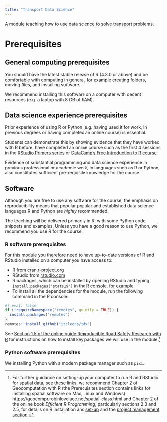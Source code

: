 ```yaml
---
title: "Transport Data Science"
---
```


A module teaching how to use data science to solve transport problems.

# Prerequisites

## General computing prerequisites

You should have the latest stable release of R (4.3.0 or above) and be comfortable with computing in general, for example creating folders, moving files, and installing software.

We recommend installing this software on a computer with decent resources (e.g. a laptop with 8 GB of RAM).

## Data science experience prerequisites

Prior experience of using R or Python (e.g. having used it for work, in previous degrees or having completed an online course) is essential.

Students can demonstrate this by showing evidence that they have worked with R before, have completed an online course such as the first 4 sessions in the [RStudio Primers series](https://rstudio.cloud/learn/primers) or [DataCamp’s Free Introduction to R course](https://www.datacamp.com/courses/free-introduction-to-r).

Evidence of substantial programming and data science experience in previous professional or academic work, in languages such as R or Python, also constitutes sufficient pre-requisite knowledge for the course.

## Software

Although you are free to use any software for the course, the emphasis on reproducibility means that popular popular and established data science languages R and Python are *highly* recommended.

The teaching will be delivered primarily in R, with some Python code snippets and examples.
Unless you have a good reason to use Python, we recommend you use R for the course.

### R software prerequisites
For this module you therefore need to have up-to-date versions of R and RStudio installed on a computer you have access to:

- R from [cran.r-project.org](https://cran.r-project.org/)
- RStudio from [rstudio.com](https://rstudio.com/products/rstudio/download/#download)
- R packages, which can be installed by opening RStudio and typing `install.packages("stats19")` in the R console, for example.
- To install all the dependencies for the module, run the following command in the R console:

```r
#| eval: false
if (!requireNamespace("remotes", quietly = TRUE)) {
  install.packages("remotes")
}
remotes::install_github("itsleeds/tds")
```

See [Section 1.5 of the online guide Reproducible Road Safety Research with R](https://itsleeds.github.io/rrsrr/introduction.html#installing-r-and-rstudio) for instructions on how to install key packages we will use in the module.^[
For further guidance on setting-up your computer to run R and RStudio for spatial data, see these links, we recommend 
Chapter 2 of Geocomputation with R (the Prerequisites section contains links for installing spatial software on Mac, Linux and Windows): https://geocompr.robinlovelace.net/spatial-class.html and Chapter 2 of the online book *Efficient R Programming*, particularly sections 2.3 and 2.5, for details on R installation and [set-up](https://csgillespie.github.io/efficientR/set-up.html) and the 
[project management section](https://csgillespie.github.io/efficientR/set-up.html#project-management).
]

### Python software prerequisites

We installing Python with a modern package manager such as `pixi`.
